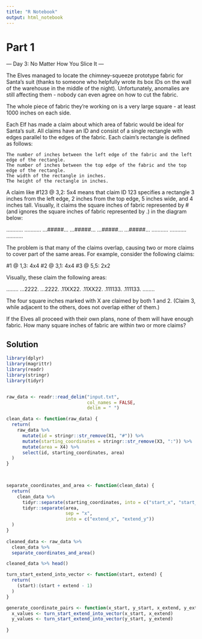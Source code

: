```yaml
---
title: "R Notebook"
output: html_notebook
---
```


# Part 1

--- Day 3: No Matter How You Slice It ---

The Elves managed to locate the chimney-squeeze prototype fabric for Santa's suit (thanks to someone who helpfully wrote its box IDs on the wall of the warehouse in the middle of the night). Unfortunately, anomalies are still affecting them - nobody can even agree on how to cut the fabric.

The whole piece of fabric they're working on is a very large square - at least 1000 inches on each side.

Each Elf has made a claim about which area of fabric would be ideal for Santa's suit. All claims have an ID and consist of a single rectangle with edges parallel to the edges of the fabric. Each claim's rectangle is defined as follows:

    The number of inches between the left edge of the fabric and the left edge of the rectangle.
    The number of inches between the top edge of the fabric and the top edge of the rectangle.
    The width of the rectangle in inches.
    The height of the rectangle in inches.

A claim like #123 @ 3,2: 5x4 means that claim ID 123 specifies a rectangle 3 inches from the left edge, 2 inches from the top edge, 5 inches wide, and 4 inches tall. Visually, it claims the square inches of fabric represented by # (and ignores the square inches of fabric represented by .) in the diagram below:

...........
...........
...#####...
...#####...
...#####...
...#####...
...........
...........
...........

The problem is that many of the claims overlap, causing two or more claims to cover part of the same areas. For example, consider the following claims:

#1 @ 1,3: 4x4
#2 @ 3,1: 4x4
#3 @ 5,5: 2x2

Visually, these claim the following areas:

........
...2222.
...2222.
.11XX22.
.11XX22.
.111133.
.111133.
........

The four square inches marked with X are claimed by both 1 and 2. (Claim 3, while adjacent to the others, does not overlap either of them.)

If the Elves all proceed with their own plans, none of them will have enough fabric. How many square inches of fabric are within two or more claims?

## Solution

```r
library(dplyr)
library(magrittr)
library(readr)
library(stringr)
library(tidyr)


raw_data <- readr::read_delim("input.txt",
                              col_names = FALSE,
                              delim = " ")

clean_data <- function(raw_data) {
  return(
    raw_data %>%
      mutate(id = stringr::str_remove(X1, "#")) %>%
      mutate(starting_coordinates = stringr::str_remove(X3, ":")) %>%
      mutate(area = X4) %>%
      select(id, starting_coordinates, area)
  )
}


  
separate_coordinates_and_area <- function(clean_data) {
  return(
    clean_data %>% 
      tidyr::separate(starting_coordinates, into = c("start_x", "start_y")) %>% 
      tidyr::separate(area, 
                      sep = "x",
                      into = c("extend_x", "extend_y"))
  )
}
  
cleaned_data <- raw_data %>%
  clean_data %>%
  separate_coordinates_and_area()

cleaned_data %>% head()
```

```r
turn_start_extend_into_vector <- function(start, extend) {
  return(
    (start):(start + extend - 1)
  )
}

generate_coordinate_pairs <- function(x_start, y_start, x_extend, y_extend) {
  x_values <- turn_start_extend_into_vector(x_start, x_extend)
  y_values <- turn_start_extend_into_vector(y_start, y_extend)
  
}
```

